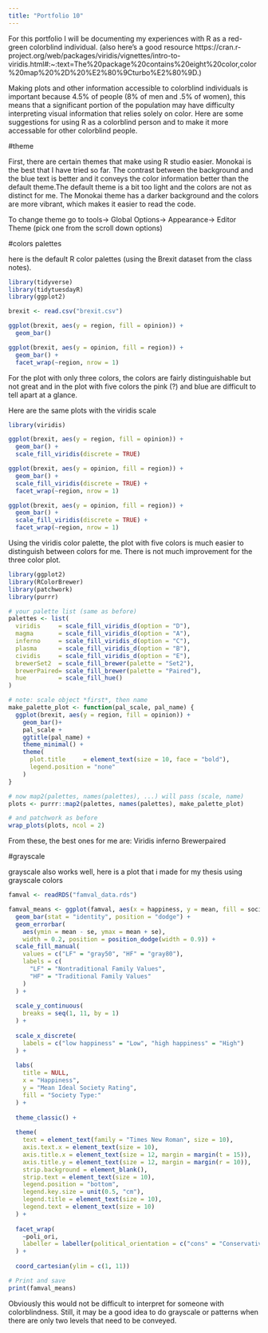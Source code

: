 ```yaml
---
title: "Portfolio 10"
---
```


For this portfolio I will be documenting my experiences with R as a red-green colorblind individual. (also here's a good resource https://cran.r-project.org/web/packages/viridis/vignettes/intro-to-viridis.html#:~:text=The%20package%20contains%20eight%20color,color%20map%20%2D%20%E2%80%9Cturbo%E2%80%9D.)

Making plots and other information accessible to colorblind individuals is important because 4.5% of people (8% of men and .5% of women), this means that a significant portion of the population may have difficulty interpreting visual information that relies solely on color. Here are some suggestions for using R as a colorblind person and to make it more accessable for other colorblind people.

#theme

First, there are certain themes that make using R studio easier. Monokai is the best that I have tried so far. The contrast between the background and the blue text is better and it conveys the color information better than the default theme.The default theme is a bit too light and the colors are not as distinct for me. The Monokai theme has a darker background and the colors are more vibrant, which makes it easier to read the code.

To change theme go to tools-> Global Options-> Appearance-> Editor Theme (pick one from the scroll down options)

#colors palettes

here is the default R color palettes (using the Brexit dataset from the class notes).
```r
library(tidyverse)
library(tidytuesdayR)
library(ggplot2)

brexit <- read.csv("brexit.csv")

ggplot(brexit, aes(y = region, fill = opinion)) +
  geom_bar()

ggplot(brexit, aes(y = opinion, fill = region)) +
  geom_bar() +
  facet_wrap(~region, nrow = 1)
```

For the plot with only three colors, the colors are fairly distinguishable but not great and in the plot with five colors the pink (?) and blue are difficult to tell apart at a glance. 

Here are the same plots with the viridis scale
```r
library(viridis)

ggplot(brexit, aes(y = region, fill = opinion)) +
  geom_bar() +
  scale_fill_viridis(discrete = TRUE)

ggplot(brexit, aes(y = opinion, fill = region)) +
  geom_bar() +
  scale_fill_viridis(discrete = TRUE) +
  facet_wrap(~region, nrow = 1)

ggplot(brexit, aes(y = opinion, fill = region)) +
  geom_bar() +
  scale_fill_viridis(discrete = TRUE) +
  facet_wrap(~region, nrow = 1)
```

Using the viridis color palette, the plot with five colors is much easier to distinguish between colors for me. There is not much improvement for the three color plot. 

```r
library(ggplot2)
library(RColorBrewer)
library(patchwork)
library(purrr)

# your palette list (same as before)
palettes <- list(
  viridis     = scale_fill_viridis_d(option = "D"),
  magma       = scale_fill_viridis_d(option = "A"),
  inferno     = scale_fill_viridis_d(option = "C"),
  plasma      = scale_fill_viridis_d(option = "B"),
  cividis     = scale_fill_viridis_d(option = "E"),
  brewerSet2  = scale_fill_brewer(palette = "Set2"),
  brewerPaired= scale_fill_brewer(palette = "Paired"),
  hue         = scale_fill_hue()
)

# note: scale object *first*, then name
make_palette_plot <- function(pal_scale, pal_name) {
  ggplot(brexit, aes(y = region, fill = opinion)) +
    geom_bar()+
    pal_scale +
    ggtitle(pal_name) +
    theme_minimal() +
    theme(
      plot.title     = element_text(size = 10, face = "bold"),
      legend.position = "none"
    )
}

# now map2(palettes, names(palettes), ...) will pass (scale, name)
plots <- purrr::map2(palettes, names(palettes), make_palette_plot)

# and patchwork as before
wrap_plots(plots, ncol = 2)
```

From these, the best ones for me are:
Viridis
inferno
Brewerpaired


#grayscale

grayscale also works well, here is a plot that i made for my thesis using grayscale colors


```r
famval <- readRDS("famval_data.rds")

famval_means <- ggplot(famval, aes(x = happiness, y = mean, fill = society_type)) +
  geom_bar(stat = "identity", position = "dodge") +
  geom_errorbar(
    aes(ymin = mean - se, ymax = mean + se),
    width = 0.2, position = position_dodge(width = 0.9)) +
  scale_fill_manual(
    values = c("LF" = "gray50", "HF" = "gray80"),
    labels = c(
      "LF" = "Nontraditional Family Values",
      "HF" = "Traditional Family Values"
    )
  ) +
  
  scale_y_continuous(
    breaks = seq(1, 11, by = 1)
  ) +
  
  scale_x_discrete(
    labels = c("low happiness" = "Low", "high happiness" = "High")
  ) +
  
  labs(
    title = NULL,
    x = "Happiness",
    y = "Mean Ideal Society Rating",
    fill = "Society Type:"
  ) +
  
  theme_classic() +
  
  theme(
    text = element_text(family = "Times New Roman", size = 10),
    axis.text.x = element_text(size = 10),
    axis.title.x = element_text(size = 12, margin = margin(t = 15)),
    axis.title.y = element_text(size = 12, margin = margin(r = 10)),
    strip.background = element_blank(),
    strip.text = element_text(size = 10),
    legend.position = "bottom",
    legend.key.size = unit(0.5, "cm"),
    legend.title = element_text(size = 10),
    legend.text = element_text(size = 10)
  ) +
  
  facet_wrap(
    ~poli_ori,
    labeller = labeller(political_orientation = c("cons" = "Conservatives", "lib" = "Liberals"))
  ) +
  
  coord_cartesian(ylim = c(1, 11))

# Print and save
print(famval_means)

```

Obviously this would not be difficult to interpret for someone with colorblindness. Still, it may be a good idea to do grayscale or patterns when there are only two levels that need to be conveyed. 

